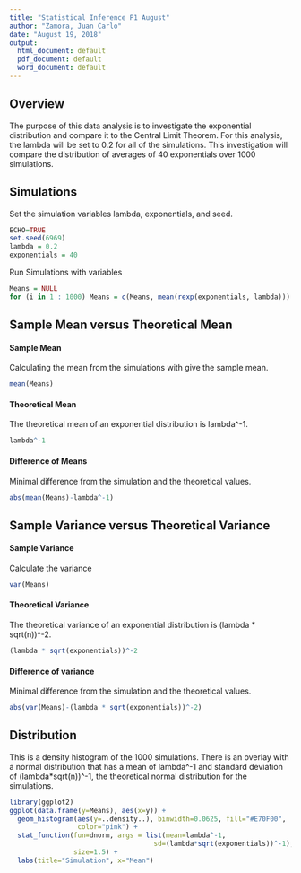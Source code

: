 ---
title: "Statistical Inference P1 August"
author: "Zamora, Juan Carlo"
date: "August 19, 2018"
output:  
  html_document: default
  pdf_document: default
  word_document: default
---

## Overview
The purpose of this data analysis is to investigate the exponential distribution
and compare it to the Central Limit Theorem. For this analysis, the lambda will 
be set to 0.2 for all of the simulations. This investigation will compare the 
distribution of averages of 40 exponentials over 1000 simulations.


## Simulations
Set the simulation variables lambda, exponentials, and seed.
```{r}
ECHO=TRUE
set.seed(6969)
lambda = 0.2
exponentials = 40
```

Run Simulations with variables
```{r}
Means = NULL
for (i in 1 : 1000) Means = c(Means, mean(rexp(exponentials, lambda)))
```


## Sample Mean versus Theoretical Mean
#### Sample Mean
Calculating the mean from the simulations with give the sample mean.
```{r}
mean(Means)
```

#### Theoretical Mean
The theoretical mean of an exponential distribution is lambda^-1.
```{r}
lambda^-1
```

#### Difference of Means
Minimal difference from the simulation and the theoretical values.
```{r}
abs(mean(Means)-lambda^-1)
```


## Sample Variance versus Theoretical Variance
#### Sample Variance
Calculate the variance
```{r}
var(Means)
```

#### Theoretical Variance
The theoretical variance of an exponential distribution is 
(lambda * sqrt(n))^-2.
```{r}
(lambda * sqrt(exponentials))^-2
```

#### Difference of variance
Minimal difference from the simulation and the theoretical values.
```{r}
abs(var(Means)-(lambda * sqrt(exponentials))^-2)
```


## Distribution
This is a density histogram of the 1000 simulations. There is an overlay with a 
normal distribution that has a mean of lambda^-1 and standard deviation of 
(lambda*sqrt(n))^-1, the theoretical normal distribution for the simulations.
```{r}
library(ggplot2)
ggplot(data.frame(y=Means), aes(x=y)) + 
  geom_histogram(aes(y=..density..), binwidth=0.0625, fill="#E70F00", 
                 color="pink") +
  stat_function(fun=dnorm, args = list(mean=lambda^-1, 
                                    sd=(lambda*sqrt(exponentials))^-1), 
                size=1.5) +
  labs(title="Simulation", x="Mean")
```
